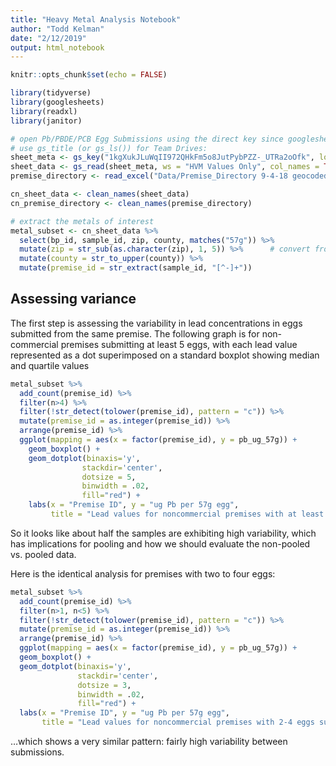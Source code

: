 ```yaml
--- 
title: "Heavy Metal Analysis Notebook"
author: "Todd Kelman"
date: "2/12/2019"
output: html_notebook
---
```


```r
knitr::opts_chunk$set(echo = FALSE)

library(tidyverse)
library(googlesheets)
library(readxl)
library(janitor)
```


```r
# open Pb/PBDE/PCB Egg Submissions using the direct key since googlesheets package can't
# use gs_title (or gs_ls()) for Team Drives:
sheet_meta <- gs_key("1kgXukJLuWqII972QHkFm5o8JutPybPZZ-_UTRa2oOfk", lookup = FALSE, visibility = "private")
sheet_data <- gs_read(sheet_meta, ws = "HVM Values Only", col_names = TRUE, skip = 0, verbose = TRUE, literal = FALSE)
premise_directory <- read_excel("Data/Premise_Directory 9-4-18 geocoded.xls")

cn_sheet_data <- clean_names(sheet_data)
cn_premise_directory <- clean_names(premise_directory)
```

```r
# extract the metals of interest
metal_subset <- cn_sheet_data %>% 
  select(bp_id, sample_id, zip, county, matches("57g")) %>%
  mutate(zip = str_sub(as.character(zip), 1, 5)) %>%      # convert from zip+5 to just zip
  mutate(county = str_to_upper(county)) %>%
  mutate(premise_id = str_extract(sample_id, "[^-]+")) 
```

## Assessing variance

The first step is assessing the variability in lead concentrations in eggs submitted
from the same premise.  The following graph is for non-commercial premises submitting
at least 5 eggs, with each lead value represented as a dot superimposed on a
standard boxplot showing median and quartile values

```r
metal_subset %>% 
  add_count(premise_id) %>% 
  filter(n>4) %>% 
  filter(!str_detect(tolower(premise_id), pattern = "c")) %>% 
  mutate(premise_id = as.integer(premise_id)) %>% 
  arrange(premise_id) %>% 
  ggplot(mapping = aes(x = factor(premise_id), y = pb_ug_57g)) +
    geom_boxplot() +
    geom_dotplot(binaxis='y', 
                stackdir='center', 
                dotsize = 5, 
                binwidth = .02,
                fill="red") +
    labs(x = "Premise ID", y = "ug Pb per 57g egg", 
         title = "Lead values for noncommercial premises with at least 5 eggs submitted")
```

So it looks like about half the samples are exhibiting high variability, which 
has implications for pooling and how we should evaluate the non-pooled vs. pooled
data.  
  
Here is the identical analysis for premises with two to four eggs:  

```r
metal_subset %>% 
  add_count(premise_id) %>% 
  filter(n>1, n<5) %>% 
  filter(!str_detect(tolower(premise_id), pattern = "c")) %>% 
  mutate(premise_id = as.integer(premise_id)) %>% 
  arrange(premise_id) %>% 
  ggplot(mapping = aes(x = factor(premise_id), y = pb_ug_57g)) +
  geom_boxplot() +
  geom_dotplot(binaxis='y', 
               stackdir='center', 
               dotsize = 3, 
               binwidth = .02,
               fill="red") +
  labs(x = "Premise ID", y = "ug Pb per 57g egg", 
       title = "Lead values for noncommercial premises with 2-4 eggs submitted")
```

...which shows a very similar pattern:  fairly high variability between submissions.
